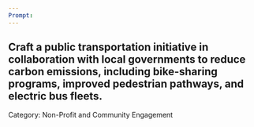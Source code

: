 ```yaml
---
Prompt:
---
```

Craft a public transportation initiative in collaboration with local governments to reduce carbon emissions, including bike-sharing programs, improved pedestrian pathways, and electric bus fleets.
---
Category: Non-Profit and Community Engagement
